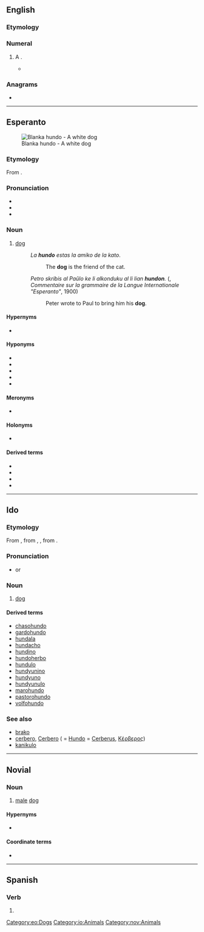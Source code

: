 ==English==

===Etymology===
{{af|en|hundred|-o}}

===Numeral===
{{head|en|numeral}}

# {{lb|en|informal}} A {{l|en|hundred}}.
#* {{quote-book|year=2013|title=The Classic: ’69 Chevy Camaro|author=Eric Stevens|location=Minneapolis|publisher=Darby Creek Publishing|isbn=9781467712477|page={{gbooks|i1ZXBAAAQBAJ|51|hundo}}|passage=“Can you hit a '''hundo'''?” Dad said, grinning. ¶ “I don't know,” Eddie said. “Seems like a bad idea.”}}

===Anagrams===
* {{anagrams|en|Duhon|Hudon|hound|no duh}}

----

==Esperanto==
{{wikipedia|lang=eo}}
[[File:2008-07-11 White German Shepherd pup chilling at the Coker Arboretum.jpg|thumb|Blanka hundo - A white dog]]

===Etymology===
From {{etyl|de|eo}} {{m|de|Hund}}.

===Pronunciation===
* {{IPA|lang=eo|/ˈhundo/}}
* {{audio|Eo-hundo.ogg|Audio|lang=eo}}
* {{hyphenation|hun|do|lang=eo}}

===Noun===
{{eo-head}}

# [[dog]]
#: ''La '''hundo''' estas la amiko de la kato''.
#:: The '''dog''' is the friend of the cat.
#: ''Petro skribis al Paŭlo ke li alkonduku al li lian '''hundon'''.'' ({{w|lang=fr|Louis de Beaufront}}, ''Commentaire sur la grammaire de la Langue Internationale "Esperanto"'', 1900)
#:: Peter wrote to Paul to bring him his '''dog'''.

====Hypernyms====
* {{l|eo|kaniso|gloss=member of the Canis genus}}

====Hyponyms====
* {{l|eo|ĉenhundo|gloss=[[guard]] dog}}
* {{l|eo|hundaĉo|gloss=an ugly dog, a [[cur]]}}
* {{l|eo|hundido|gloss=a [[puppy]]}}
* {{l|eo|hundino|gloss=a female dog, a [[bitch]]}}
* {{l|eo|virhundo|gloss=a male dog}}

====Meronyms====
* {{l|eo|hundaĵo|gloss=dog [[meat]]}}

====Holonyms====
* {{l|eo|hundaro|gloss=a [[pack]] of dogs}}

====Derived terms====
* {{l|eo|hunda|gloss=[[canine]]}}
* {{l|eo|hundejo|gloss=a [[kennel]]}}
* {{l|eo|hundosledo|gloss=a [[dogsled]]}}
* {{l|eo|hundujo|gloss=a [[doghouse]]}}

{{eo GCSE|3}}
{{eo BRO|4}}
{{Universala Vortaro}}

[[Category:eo:Dogs]]

----

==Ido==

===Etymology===
From {{der|io|eo|hundo}}, from {{der|io|en|hound}}, {{der|io|de|Hund}}, from {{der|io|gem-pro|*hundaz}}.

===Pronunciation===
* {{IPA|/ˈhun.dɔ/|lang=io}} or {{IPA|/ˈhun.do/|lang=io}}

===Noun===
{{io-noun|hund}}

# [[dog]] {{qualifier|male or female}}

====Derived terms====
* [[chasohundo]]
* [[gardohundo]]
* [[hundala]]
* [[hundacho]]
* [[hundino]]
* [[hundoherbo]]
* [[hundulo]]
* [[hundyunino]]
* [[hundyuno]]
* [[hundyunulo]]
* [[marohundo]]
* [[pastorohundo]]
* [[volfohundo]]

===See also===
* [[brako]]
* [[cerbero]], [[Cerbero]] ( = [[Hundo]] = [[Cerberus]], [[Κέρβερος]])
* [[kanikulo]]

[[Category:io:Animals]]

----

==Novial==

===Noun===
{{nov-noun}}

# [[male]] [[dog]]

====Hypernyms====
* {{l|nov|hunde|gloss=dog}}

====Coordinate terms====
* {{l|nov|hunda|gloss=female dog, [[bitch]]}}

[[Category:nov:Animals]]

----

==Spanish==

===Verb===
{{head|es|verb form}}

# {{es-verb form of|ending=ir|mood=indicative|tense=present|pers=1|number=singular|hundir}}
